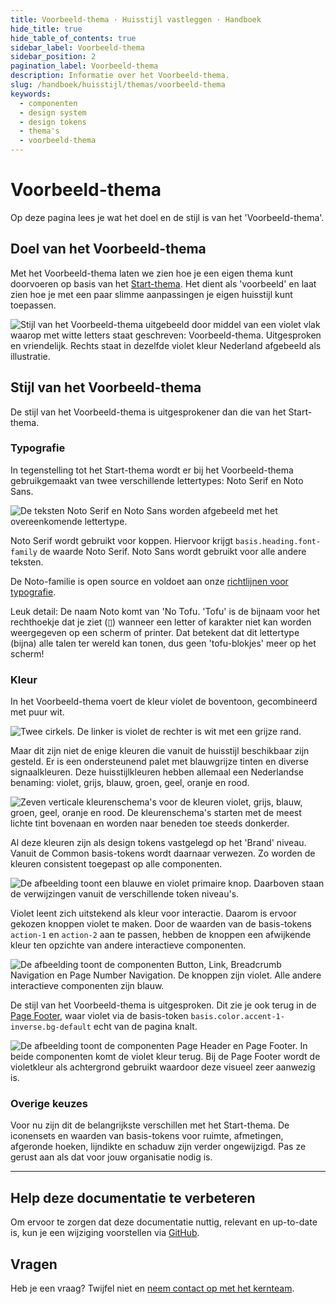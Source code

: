 ```yaml
---
title: Voorbeeld-thema · Huisstijl vastleggen · Handboek
hide_title: true
hide_table_of_contents: true
sidebar_label: Voorbeeld-thema
sidebar_position: 2
pagination_label: Voorbeeld-thema
description: Informatie over het Voorbeeld-thema.
slug: /handboek/huisstijl/themas/voorbeeld-thema
keywords:
  - componenten
  - design system
  - design tokens
  - thema's
  - voorbeeld-thema
---
```


# Voorbeeld-thema

Op deze pagina lees je wat het doel en de stijl is van het 'Voorbeeld-thema'.

## Doel van het Voorbeeld-thema

Met het Voorbeeld-thema laten we zien hoe je een eigen thema kunt doorvoeren op basis van het [Start-thema](/handboek/huisstijl/themas/start-thema). Het dient als 'voorbeeld' en laat zien hoe je met een paar slimme aanpassingen je eigen huisstijl kunt toepassen.

![Stijl van het Voorbeeld-thema uitgebeeld door middel van een violet vlak waarop met witte letters staat geschreven: Voorbeeld-thema. Uitgesproken en vriendelijk. Rechts staat in dezelfde violet kleur Nederland afgebeeld als illustratie.](https://raw.githubusercontent.com/nl-design-system/documentatie/assets/img_voorbeeld-thema_stijl.png)

## Stijl van het Voorbeeld-thema

De stijl van het Voorbeeld-thema is uitgesprokener dan die van het Start-thema.

### Typografie

In tegenstelling tot het Start-thema wordt er bij het Voorbeeld-thema gebruikgemaakt van twee verschillende lettertypes: Noto Serif en Noto Sans.

![De teksten Noto Serif en Noto Sans worden afgebeeld met het overeenkomende lettertype.](https://raw.githubusercontent.com/nl-design-system/documentatie/assets/img_voorbeeld-thema_typografie.png)

Noto Serif wordt gebruikt voor koppen. Hiervoor krijgt `basis.heading.font-family` de waarde Noto Serif. Noto Sans wordt gebruikt voor alle andere teksten.

De Noto-familie is open source en voldoet aan onze [richtlijnen voor typografie](/richtlijnen/stijl/typografie/).

Leuk detail: De naam Noto komt van 'No Tofu. 'Tofu' is de bijnaam voor het rechthoekje dat je ziet (▯) wanneer een letter of karakter niet kan worden weergegeven op een scherm of printer. Dat betekent dat dit lettertype (bijna) alle talen ter wereld kan tonen, dus geen 'tofu-blokjes' meer op het scherm!

### Kleur

In het Voorbeeld-thema voert de kleur violet de boventoon, gecombineerd met puur wit.

![Twee cirkels. De linker is violet de rechter is wit met een grijze rand.](https://raw.githubusercontent.com/nl-design-system/documentatie/assets/img_voorbeeld-thema_kleur.png)

Maar dit zijn niet de enige kleuren die vanuit de huisstijl beschikbaar zijn gesteld. Er is een ondersteunend palet met blauwgrijze tinten en diverse signaalkleuren. Deze huisstijlkleuren hebben allemaal een Nederlandse benaming: violet, grijs, blauw, groen, geel, oranje en rood.

![Zeven verticale kleurenschema's voor de kleuren violet, grijs, blauw, groen, geel, oranje en rood. De kleurenschema's starten met de meest lichte tint bovenaan en worden naar beneden toe steeds donkerder.](https://raw.githubusercontent.com/nl-design-system/documentatie/assets/img_voorbeeld-thema_kleur-trap.png)

Al deze kleuren zijn als design tokens vastgelegd op het 'Brand' niveau. Vanuit de Common basis-tokens wordt daarnaar verwezen. Zo worden de kleuren consistent toegepast op alle componenten.

![De afbeelding toont een blauwe en violet primaire knop. Daarboven staan de verwijzingen vanuit de verschillende token niveau's.](https://raw.githubusercontent.com/nl-design-system/documentatie/assets/img_voorbeeld-thema_basis-tokens.png)

Violet leent zich uitstekend als kleur voor interactie. Daarom is ervoor gekozen knoppen violet te maken. Door de waarden van de basis-tokens `action-1` en `action-2` aan te passen, hebben de knoppen een afwijkende kleur ten opzichte van andere interactieve componenten.

![De afbeelding toont de componenten Button, Link, Breadcrumb Navigation en Page Number Navigation. De knoppen zijn violet. Alle andere interactieve componenten zijn blauw.](https://raw.githubusercontent.com/nl-design-system/documentatie/assets/img_voorbeeld-thema_basis-tokens_kleur-action-voorbeeld.png)

De stijl van het Voorbeeld-thema is uitgesproken. Dit zie je ook terug in de [Page Footer](/page-footer), waar violet via de basis-token `basis.color.accent-1-inverse.bg-default` echt van de pagina knalt.

![De afbeelding toont de componenten Page Header en Page Footer. In beide componenten komt de violet kleur terug. Bij de Page Footer wordt de violetkleur als achtergrond gebruikt waardoor deze visueel zeer aanwezig is.](https://raw.githubusercontent.com/nl-design-system/documentatie/assets/img_voorbeeld-thema_basis-tokens_kleur-accent-inverse.png)

### Overige keuzes

Voor nu zijn dit de belangrijkste verschillen met het Start-thema. De iconensets en waarden van basis-tokens voor ruimte, afmetingen, afgeronde hoeken, lijndikte en schaduw zijn verder ongewijzigd. Pas ze gerust aan als dat voor jouw organisatie nodig is.

---

## Help deze documentatie te verbeteren

Om ervoor te zorgen dat deze documentatie nuttig, relevant en up-to-date is, kun je een wijziging voorstellen via [GitHub](https://github.com/nl-design-system/documentatie).

## Vragen

Heb je een vraag? Twijfel niet en [neem contact op met het kernteam](/project/kernteam).
